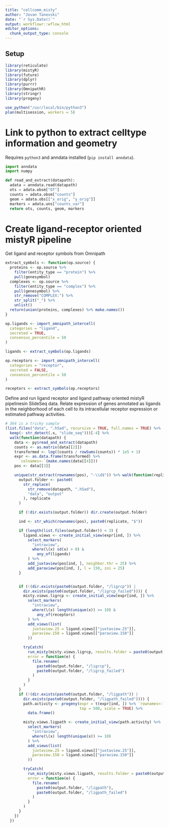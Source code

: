 ```yaml
---
title: "cellcomm_misty"
author: "Jovan Tanevski"
date: "`r Sys.Date()`"
output: workflowr::wflow_html
editor_options:
  chunk_output_type: console
---
```


## Setup

```r
library(reticulate)
library(mistyR)
library(future)
library(dplyr)
library(purrr)
library(OmnipathR)
library(stringr)
library(progeny)

use_python("/usr/local/bin/python3")
plan(multisession, workers = 5)
```


# Link to python to extract celltype information and geometry

Requires `python3` and anndata installed (`pip install anndata`).

```python
import anndata
import numpy

def read_and_extract(datapath):
  adata = anndata.read(datapath)
  ots = adata.obsm["OT"]
  counts = adata.obsm["counts"]
  geom = adata.obs[["x_orig", "y_orig"]]
  markers = adata.uns["counts_var"]
  return ots, counts, geom, markers

```

# Create ligand-receptor oriented mistyR pipeline

Get ligand and receptor symbols from Omnipath

```r
extract_symbols <- function(op.source) {
  proteins <- op.source %>%
    filter(entity_type == "protein") %>%
    pull(genesymbol)
  complexes <- op.source %>%
    filter(entity_type == "complex") %>%
    pull(genesymbol) %>%
    str_remove("COMPLEX:") %>%
    str_split("_") %>%
    unlist()
  return(union(proteins, complexes) %>% make.names())
}

op.ligands <- import_omnipath_intercell(
  categories = "ligand",
  secreted = TRUE,
  consensus_percentile = 50
)

ligands <- extract_symbols(op.ligands)

op.receptors <- import_omnipath_intercell(
  categories = "receptor",
  secreted = FALSE,
  consensus_percentile = 50
)

receptors <- extract_symbols(op.receptors)
```


Define and run ligand receptor and ligand pathway oriented mistyR pipelinesin SlideSeq data. Relate expression of genes annotated as ligands in the neighborhood of each cell to its intracellular receptor expression or estimated pathway activities.

```r
# 364 is a tricky sample
(list.files("data", ".h5ad", recursive = TRUE, full.names = TRUE) %>%
  keep(~ str_detect(.x, "slide_seq")))[-4] %>%
  walk(function(datapath) {
    data <- py$read_and_extract(datapath)
    counts <- as.matrix(data[[2]])
    transformed <- log((counts / rowSums(counts)) * 1e5 + 1)
    expr <- as.data.frame(transformed) %>%
      `colnames<-`(make.names(data[[4]]))
    pos <- data[[3]]

    unique(str_extract(rownames(pos), "-\\d$")) %>% walk(function(replicate) {
      output.folder <- paste0(
        str_replace(
          str_remove(datapath, ".h5ad"),
          "data", "output"
        ), replicate
      )

      if (!dir.exists(output.folder)) dir.create(output.folder)

      ind <- str_which(rownames(pos), paste0(replicate, "$"))

      if (length(list.files(output.folder)) < 3) {
        ligand.views <- create_initial_view(expr[ind, ]) %>%
          select_markers(
            "intraview",
            where(\(x) sd(x) > 0) &
              any_of(ligands)
          ) %>%
          add_juxtaview(pos[ind, ], neighbor.thr = 25) %>%
          add_paraview(pos[ind, ], l = 150, zoi = 25)
      }


      if (!(dir.exists(paste0(output.folder, "/ligrcp")) |
        dir.exists(paste0(output.folder, "/ligrcp_failed")))) {
        misty.views.ligrcp <- create_initial_view(expr[ind, ]) %>%
          select_markers(
            "intraview",
            where(\(x) length(unique(x)) >= 10) &
              any_of(receptors)
          ) %>%
          add_views(list(
            juxtaview.25 = ligand.views[["juxtaview.25"]],
            paraview.150 = ligand.views[["paraview.150"]]
          ))

        tryCatch(
          run_misty(misty.views.ligrcp, results.folder = paste0(output.folder, "/ligrcp")),
          error = function(e) {
            file.rename(
              paste0(output.folder, "/ligrcp"),
              paste0(output.folder, "/ligrcp_failed")
            )
          }
        )
      }
      if (!(dir.exists(paste0(output.folder, "/ligpath")) |
        dir.exists(paste0(output.folder, "/ligpath_failed")))) {
        path.activity <- progeny(expr = t(expr[ind, ]) %>% `rownames<-`(data[[4]]), 
                                 top = 500, scale = TRUE) %>%
          data.frame()

        misty.views.ligpath <- create_initial_view(path.activity) %>%
          select_markers(
            "intraview",
            where(\(x) length(unique(x)) >= 10)
          ) %>%
          add_views(list(
            juxtaview.25 = ligand.views[["juxtaview.25"]],
            paraview.150 = ligand.views[["paraview.150"]]
          ))

        tryCatch(
          run_misty(misty.views.ligpath, results.folder = paste0(output.folder, "/ligpath")),
          error = function(e) {
            file.rename(
              paste0(output.folder, "/ligpath"),
              paste0(output.folder, "/ligpath_failed")
            )
          }
        )
      }
    })
  })
```
